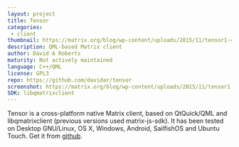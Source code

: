 ```yaml
---
layout: project
title: Tensor
categories: 
 - client
thumbnail: https://matrix.org/blog/wp-content/uploads/2015/11/tensor1-400x284.png
description: QML-based Matrix client
author: David A Roberts
maturity: Not actively maintained
language: C++/QML
license: GPL3
repo: https://github.com/davidar/tensor
screenshot: https://matrix.org/blog/wp-content/uploads/2015/11/tensor1.png
SDK: libqmatrixclient
---
```


Tensor is a cross-platform native Matrix client, based on QtQuick/QML and libqmatrixclient (previous versions used matrix-js-sdk). It has been tested on Desktop GNU/Linux, OS X, Windows, Android, SailfishOS and Ubuntu Touch. Get it from [github](https://github.com/davidar/tensor).


